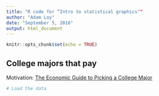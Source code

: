 ```yaml
---
title: "R code for “Intro to statistical graphics""
author: "Adam Loy"
date: "September 5, 2016"
output: html_document
---
```


```r
knitr::opts_chunk$set(echo = TRUE)
```

## College majors that pay

Motivation: [The Economic Guide to Picking a College Major](http://fivethirtyeight.com/features/the-economic-guide-to-picking-a-college-major/)

```r
# Load the data

```

